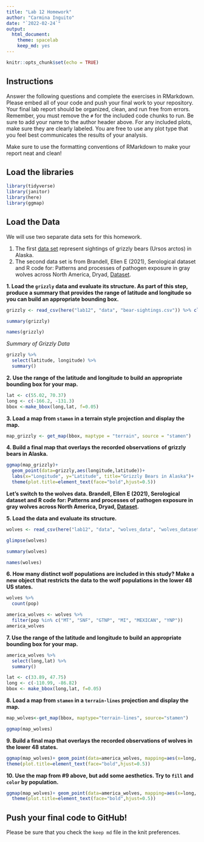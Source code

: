 ```yaml
---
title: "Lab 12 Homework"
author: "Carmina Inguito"
date: "`2022-02-24`"
output:
  html_document: 
    theme: spacelab
    keep_md: yes
---
```


```r
knitr::opts_chunk$set(echo = TRUE)
```

## Instructions
Answer the following questions and complete the exercises in RMarkdown. Please embed all of your code and push your final work to your repository. Your final lab report should be organized, clean, and run free from errors. Remember, you must remove the `#` for the included code chunks to run. Be sure to add your name to the author header above. For any included plots, make sure they are clearly labeled. You are free to use any plot type that you feel best communicates the results of your analysis.  

Make sure to use the formatting conventions of RMarkdown to make your report neat and clean!  

## Load the libraries
```r
library(tidyverse)
library(janitor)
library(here)
library(ggmap)
``` 

## Load the Data
We will use two separate data sets for this homework.  

1. The first [data set](https://rcweb.dartmouth.edu/~f002d69/workshops/index_rspatial.html) represent sightings of grizzly bears (Ursos arctos) in Alaska.  
2. The second data set is from Brandell, Ellen E (2021), Serological dataset and R code for: Patterns and processes of pathogen exposure in gray wolves across North America, Dryad, [Dataset](https://doi.org/10.5061/dryad.5hqbzkh51).  

**1. Load the `grizzly` data and evaluate its structure. As part of this step, produce a summary that provides the range of latitude and longitude so you can build an appropriate bounding box.**
```r
grizzly <- read_csv(here("lab12", "data", "bear-sightings.csv")) %>% clean_names()
```

```r
summary(grizzly)
```

```r
names(grizzly)
```
*Summary of Grizzly Data*
```r
grizzly %>% 
  select(latitude, longitude) %>% 
  summary()
```

**2. Use the range of the latitude and longitude to build an appropriate bounding box for your map.**
```r
lat <- c(55.02, 70.37)
long <- c(-166.2, -131.3)
bbox <-make_bbox(long,lat, f=0.05)
```

**3. Load a map from `stamen` in a terrain style projection and display the map.**
```r
map_grizzly <- get_map(bbox, maptype = "terrain", source = "stamen")
```

**4. Build a final map that overlays the recorded observations of grizzly bears in Alaska.**
```r
ggmap(map_grizzly)+
  geom_point(data=grizzly,aes(longitude,latitude))+
  labs(x="Longitude", y="Latitude", title="Grizzly Bears in Alaska")+
  theme(plot.title=element_text(face="bold",hjust=0.5))
```


**Let's switch to the wolves data. Brandell, Ellen E (2021), Serological dataset and R code for: Patterns and processes of pathogen exposure in gray wolves across North America, Dryad, [Dataset](https://doi.org/10.5061/dryad.5hqbzkh51).**  

**5. Load the data and evaluate its structure.** 
```r
wolves <- read_csv(here("lab12", "data", "wolves_data", "wolves_dataset.csv")) %>% clean_names()
```

```r
glimpse(wolves)
```

```r
summary(wolves)
```

```r
names(wolves)
```

**6. How many distinct wolf populations are included in this study? Make a new object that restricts the data to the wolf populations in the lower 48 US states.**
```r
wolves %>%
  count(pop)
```

```r
america_wolves <- wolves %>%
  filter(pop %in% c("MT", "SNF", "GTNP", "MI", "MEXICAN", "YNP"))
america_wolves
```

**7. Use the range of the latitude and longitude to build an appropriate bounding box for your map.**
```r
america_wolves %>%
  select(long,lat) %>%
  summary()
```

```r
lat <- c(33.89, 47.75)
long <- c(-110.99, -86.82)
bbox <- make_bbox(long,lat, f=0.05)
```

**8.  Load a map from `stamen` in a `terrain-lines` projection and display the map.**
```r
map_wolves<-get_map(bbox, maptype="terrain-lines", source="stamen")
```

```r
ggmap(map_wolves)
```

**9. Build a final map that overlays the recorded observations of wolves in the lower 48 states.**
```r
ggmap(map_wolves)+ geom_point(data=america_wolves, mapping=aes(x=long, y=lat), size=0.8)+labs(x="Longitude", y="Latitude", title="Wolves in United States")+
theme(plot.title=element_text(face="bold",hjust=0.5))
```

**10. Use the map from #9 above, but add some aesthetics. Try to `fill` and `color` by population.**
```r
ggmap(map_wolves)+ geom_point(data=america_wolves, mapping=aes(x=long, y=lat, color=pop, fill=pop), size=2)+labs(x="Longitude", y="Latitude", title="Wolves in Bottom States")+
  theme(plot.title=element_text(face="bold",hjust=0.5))
```

## Push your final code to GitHub!
Please be sure that you check the `keep md` file in the knit preferences. 
